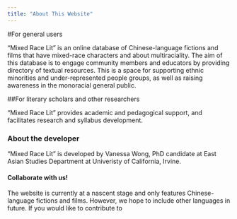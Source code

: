```yaml
---
title: "About This Website"
---
```



#For general users

"Mixed Race Lit" is an online database of Chinese-language fictions and films that have mixed-race characters and about multiraciality. The aim of this database is to engage community members and educators by providing directory of textual resources. This is a space for supporting ethnic minorities and under-represented people groups, as well as raising awareness in the monoracial general public. 


##For literary scholars and other researchers

"Mixed Race Lit" provides academic and pedagogical support, and facilitates research and syllabus development. 


### About the developer

"Mixed Race Lit" is developed by Vanessa Wong, PhD candidate at East Asian Studies Department at Univeristy of California, Irvine. 


#### Collaborate with us!
The website is currently at a nascent stage and only features Chinese-language fictions and films. However, we hope to include other languages in future. If you would like to contribute to

